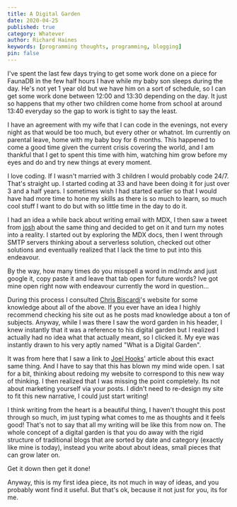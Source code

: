 ```yaml
---
title: A Digital Garden
date: 2020-04-25
published: true
category: Whatever
author: Richard Haines
keywords: [programming thoughts, programming, blogging]
pin: false
---
```



I've spent the last few days trying to get some work done on a piece for FaunaDB in the few half hours I have while my baby son sleeps during the day. He's not yet 1 year old but we have him on a sort of schedule, so I can get some work done between 12:00 and 13:30 depending on the day. It just so happens that my other two children come home from school at around 13:40 everyday so the gap to work is tight to say the least.

I have an agreement with my wife that I can code in the evenings, not every night as that would be too much, but every other or whatnot. Im currently on parental leave, home with my baby boy for 6 months. This happened to come a good time given the current crisis covering the world, and I am thankful that I get to spent this time with him, watching him grow before my eyes and do and try new things at every moment.

I love coding. If I wasn't married with 3 children I would probably code 24/7. That's straight up. I started coding at 33 and have been doing it for just over 3 and a half years. I sometimes wish I had started earlier so that I would have had more time to hone my skills as there is so much to learn, so much cool stuff I want to do but with so little time in the day to do it.

I had an idea a while back about writing email with MDX, I then saw a tweet from [josh](https://twitter.com/JoshWComeau) about the same thing and decided to get on it and turn my notes into a reality. I started out by exploring the MDX docs, then I went through SMTP servers thinking about a serverless solution, checked out other solutions and eventually realized that I lack the time to put into this endeavour.

<AccentBox>
  By the way, how many times do you misspell a word in md/mdx and just google
  it, copy paste it and leave that tab open for future words? Ive got mine open
  right now with endeavour currently the word in question...
</AccentBox>

During this process I consulted [Chris Biscardi](https://www.christopherbiscardi.com/)'s website for some knowledge about all of the above. If you ever have an idea I highly recommend checking his site out as he posts mad knowledge about a ton of subjects. Anyway, while I was there I saw the word garden in his header, I knew instantly that it was a reference to his digital garden but I realized I actually had no idea what that actually meant, so I clicked it. My eye was instantly drawn to his very aptly named "What is a Digital Garden".

It was from here that I saw a link to [Joel Hooks](https://joelhooks.com/digital-garden)' article about this exact same thing. And I have to say that this has blown my mind wide open. I sat for a bit, thinking about redoing my website to correspond to this new way of thinking. I then realized that I was missing the point completely. Its not about marketing yourself via your posts. I didn't need to re-design my site to fit this new narrative, I could just start writing!

I think writing from the heart is a beautiful thing, I haven't thought this post through so much, im just typing what comes to me as thoughts and it feels good! That's not to say that all my writing will be like this from now on. The whole concept of a digital garden is that you do away with the rigid structure of traditional blogs that are sorted by date and category (exactly like mine is today), instead you write about about ideas, small pieces that can grow later on.

<AccentBox>Get it down then get it done!</AccentBox>

Anyway, this is my first idea piece, its not much in way of ideas, and you probably wont find it useful. But that's ok, because it not just for you, its for me.
